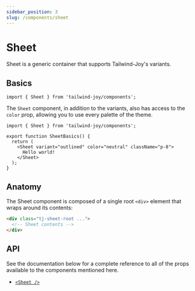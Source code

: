 ```yaml
---
sidebar_position: 3
slug: /components/sheet
---
```



# Sheet

<AvailableFrom version="0.3.0" />

Sheet is a generic container that supports Tailwind-Joy's variants.

## Basics

```tsx
import { Sheet } from 'tailwind-joy/components';
```

The `Sheet` component, in addition to the variants, also has access to the `color` prop, allowing you to use every palette of the theme.

<SheetBasics />

```tsx
import { Sheet } from 'tailwind-joy/components';

export function SheetBasics() {
  return (
    <Sheet variant="outlined" color="neutral" className="p-8">
      Hello world!
    </Sheet>
  );
}
```

## Anatomy

The Sheet component is composed of a single root `<div>` element that wraps around its contents:

```html
<div class="tj-sheet-root ...">
  <!-- Sheet contents -->
</div>
```

## API

See the documentation below for a complete reference to all of the props available to the components mentioned here.

- [`<Sheet />`](../apis/sheet)
